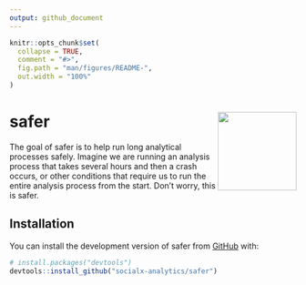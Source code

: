 ```yaml
---
output: github_document
---
```


<!-- README.md is generated from README.Rmd. Please edit that file -->

```r
knitr::opts_chunk$set(
  collapse = TRUE,
  comment = "#>",
  fig.path = "man/figures/README-",
  out.width = "100%"
)
```

# safer <a href="https://dplyr.tidyverse.org"><img src="man/figures/logo.png" align="right" height="138" /></a>

<!-- badges: start -->
<!-- badges: end -->

The goal of safer is to help run long analytical processes safely. Imagine we are running an analysis process that takes several hours and then a crash occurs, or other conditions that require us to run the entire analysis process from the start. Don't worry, this is safer.

## Installation

You can install the development version of safer from [GitHub](https://github.com/) with:

``` r
# install.packages("devtools")
devtools::install_github("socialx-analytics/safer")
```
